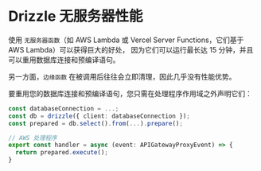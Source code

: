 # Drizzle 无服务器性能

使用 `无服务器函数`（如 AWS Lambda 或 Vercel Server Functions，它们基于 AWS Lambda）可以获得巨大的好处，
因为它们可以运行最长达 15 分钟，并且可以重用数据库连接和预编译语句。

另一方面，`边缘函数` 在被调用后往往会立即清理，因此几乎没有性能优势。

要重用您的数据库连接和预编译语句，您只需在处理程序作用域之外声明它们：
```ts
const databaseConnection = ...;
const db = drizzle({ client: databaseConnection });
const prepared = db.select().from(...).prepare();

// AWS 处理程序
export const handler = async (event: APIGatewayProxyEvent) => {
  return prepared.execute();
}
```
